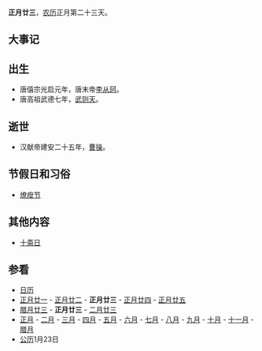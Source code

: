 {{Lunar01Calendar}}
'''正月廿三'''，[[农历|农历]]正月第二十三天。

==大事记==

==出生==
*唐僖宗光启元年，唐末帝[[李从珂|李从珂]]。
*唐高祖武德七年，[[武则天|武则天]]。

==逝世==
*汉献帝建安二十五年，[[曹操|曹操]]。

==节假日和习俗==
*[[燎疳节|燎疳节]]

==其他内容==
*[[十斋日|十斋日]]

==参看==
*[[历史上的今天|日历]]
*[[正月廿一|正月廿一]] - [[正月廿二|正月廿二]] - '''正月廿三''' - [[正月廿四|正月廿四]] - [[正月廿五|正月廿五]] 
*[[腊月廿三|腊月廿三]] - '''正月廿三''' - [[二月廿三|二月廿三]]
*[[正月|正月]] - [[二月_(农历)|二月]] - [[三月_(农历)|三月]] - [[四月_(农历)|四月]] - [[五月_(农历)|五月]] - [[六月_(农历)|六月]] - [[七月_(农历)|七月]] - [[八月_(农历)|八月]] - [[九月_(农历)|九月]] - [[十月_(农历)|十月]] - [[十一月_(农历)|十一月]] - [[腊月|腊月]]
*[[公历|公历]]1月23日